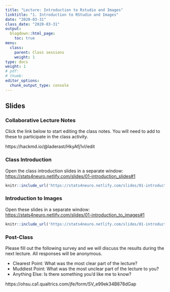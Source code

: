 ```yaml
---
title: "Lecture: Introduction to Rstudio and Images"
linktitle: "1. Introduction to RStudio and Images"
date: "2020-03-31"
class_date: "2020-03-31"
output:
  blogdown::html_page:
    toc: true
menu:
  class:
    parent: Class sessions
    weight: 1
type: docs
weight: 1
# pdf: 
# thumb: 
editor_options: 
  chunk_output_type: console
---
```


## Slides

### Collaborative Lecture Notes

Click the link below to start editing the class notes. You will need to add to these to participate in the class activity.

https://hackmd.io/@laderast/HkyAfj1vI/edit

### Class Introduction

Open the class introduction slides in a separate window: <a href="https://stats4neuro.netlify.com/slides/01-introduction_slides#1" target="_blank">https://stats4neuro.netlify.com/slides/01-introduction_slides#1</a>

```r
knitr::include_url('https://stats4neuro.netlify.com/slides/01-introduction_slides#1')
```

### Introduction to Images

Open these slides in a separate window: <a href="https://stats4neuro.netlify.com/slides/01-introduction_to_images#1" target="_blank">https://stats4neuro.netlify.com/slides/01-introduction_to_images#1</a>

```r
knitr::include_url('https://stats4neuro.netlify.com/slides/01-introduction_to_images#1')
``````

### Post-Class

Please fill out the following survey and we will discuss the results during the next lecture. All responses will be anonymous.

- Clearest Point: What was the most clear part of the lecture?
- Muddiest Point: What was the most unclear part of the lecture to you?
- Anything Else: Is there something you'd like me to know?

https://ohsu.ca1.qualtrics.com/jfe/form/SV_e99ek34B878dGap